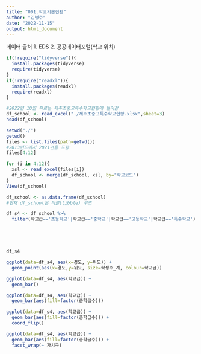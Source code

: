 ```yaml
---
title: "001.학교기본현황"
author: "김병수"
date: "2022-11-15"
output: html_document
---
```

데이터 출처
1. EDS
2. 공공데이터포털(학교 위치)

```r
if(!require("tidyverse")){
  install.packages(tidyverse)
  require(tidyverse)
}
if(!require("readxl")){
  install.packages(readxl)
  require(readxl)
}

#2022년 10월 자료는 제주초중고특수학교현황에 들어감
df_school <- read_excel("./제주초중고특수학교현황.xlsx",sheet=3)
head(df_school)
```


```r
setwd("./")
getwd()
files <- list.files(path=getwd())
#2013년도에서 2021년을 포함
files[4:12]
```


```r
for (i in 4:12){
  xsl <- read_excel(files[i])
  df_school <- merge(df_school, xsl, by="학교코드")
}
View(df_school)
```


```r
df_school <- as.data.frame(df_school)
#현재 df_school은 티블(tibble) 구조

df_s4 <- df_school %>%
  filter(학교급=='초등학교'|학교급=='중학교'|학교급=='고등학교'|학교급=='특수학교')





df_s4
```

```r
ggplot(data=df_s4, aes(x=경도, y=위도)) +
  geom_point(aes(x=경도,y=위도, size=학생수_계, colour=학교급))

```
```r
ggplot(data=df_s4, aes(학교급)) +
  geom_bar()
```


```r
ggplot(data=df_s4, aes(학교급)) +
  geom_bar(aes(fill=factor(총학급수)))
```

```r
ggplot(data=df_s4, aes(학교급)) +
  geom_bar(aes(fill=factor(총학급수))) +
  coord_flip()
```

```r
ggplot(data=df_s4, aes(학교급)) +
  geom_bar(aes(fill=factor(총학급수))) +
  facet_wrap(~ 자치구)
```
```r

```

